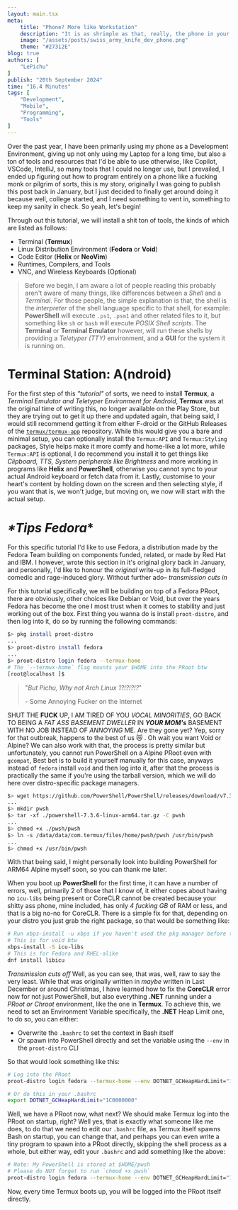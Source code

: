 ```yaml
---
layout: main.tsx
meta:
    title: "Phone? More like Workstation"
    description: "It is as shrimple as that, really, the phone in your pocket can indeed be a programming war machine."
    image: "/assets/posts/swiss_army_knife_dev_phone.png"
    theme: "#27312E"
blog: true
authors: [
	"LePichu"
]
publish: "20th September 2024"
time: "16.4 Minutes"
tags: [
    "Development",
    "Mobile",
    "Programming",
    "Tools"
]
---
```

Over the past year, I have been primarily using my phone as a Development Environment, giving up not only using my Laptop for a long time, but also a ton of tools and resources that I'd be able to use otherwise, like Copilot, VSCode, IntelliJ, so many tools that I could no longer use, but I prevailed, I ended up figuring out how to program entirely on a phone like a fucking monk or pilgrim of sorts, this is my story, originally I was going to publish this post back in January, but I just decided to finally get around doing it because well, college started, and I need something to vent in, something to keep my sanity in check. So yeah, let's begin!

Through out this tutorial, we will install a shit ton of tools, the kinds of which are listed as follows:
- Terminal (**Termux**)
- Linux Distribution Environment (**Fedora** or **Void**)
- Code Editor (**Helix** or **NeoVim**)
- Runtimes, Compilers, and Tools
- VNC, and Wireless Keyboards (Optional)

> Before we begin, I am aware a lot of people reading this probably aren't aware of many things, like differences between a *Shell* and a *Terminal*. For those people, the simple explanation is that, the shell is the *interpreter* of the shell language specific to that shell, for example: **PowerShell** will execute `.ps1`, `.psm1` and other related files to it, but something like `sh` or `bash` will execute *POSIX Shell scripts*. The **Terminal** or **Terminal Emulator** however, will run these shells by providing a *Teletyper (TTY)* environment, and a **GUI** for the system it is running on.

# Terminal Station: A(ndroid)
For the first step of this *"tutorial"* of sorts, we need to install **Termux**, a *Terminal Emulator and Teletyper Environment for Android*, **Termux** was at the original time of writing this, no longer available on the Play Store, but they are trying out to get it up there and updated again, that being said, I would still recommend getting it from either F-droid or the GitHub Releases of the [`termux/termux-app`](https://github.com/termux/termux-app) repository. While this would give you a bare and minimal setup, you can optionally install the `Termux:API` and `Termux:Styling` packages, Style helps make it more comfy and home-like a lot more, while `Termux:API` is optional, I do recommend you install it to get things like *Clipboard, TTS, System peripherals like Brightness* and more working in programs like **Helix** and **PowerShell**, otherwise you cannot sync to your actual Android keyboard or fetch data from it. Lastly, customise to your heart's content by holding down on the screen and then selecting style, if you want that is, we won't judge, but moving on, we now will start with the actual setup.
# *\*Tips Fedora*\*
For this specific tutorial I'd like to use Fedora, a distribution made by the Fedora Team building on components funded, related, or made by Red Hat and IBM. I however, wrote this section in it's original glory back in January, and personally, I'd like to honour the *original* write-up in its full-fledged comedic and rage-induced glory. Without further ado– *transmission cuts in*

For this tutorial specifically, we will be building on top of a Fedora PRoot, there are obviously, other choices like Debian or Void, but over the years Fedora has become the one I most trust when it comes to stability and just working out of the box. First thing you wanna do is install `proot-distro`, and then log into it, do so by running the following commands:

```sh
$> pkg install proot-distro
...
$> proot-distro install fedora
...
$> proot-distro login fedora --termux-home
# The `--termux-home` flag mounts your $HOME into the PRoot btw
[root@localhost ]$
```

> "*But Pichu, Why not Arch Linux 1?!?!?!?*"
>
> \- Some Annoying Fucker on the Internet

SHUT THE **FUCK** UP, I AM TIRED OF YOU *VOCAL MINORITIES*, GO BACK TO BEING A *FAT ASS BASEMENT DWELLER* IN ***YOUR MOM's*** BASEMENT WITH NO JOB INSTEAD OF *ANNOYING* ME. Are they gone yet? Yep, sorry for that outbreak, happens to the best of us 😿 . Oh wait you want Void or Alpine? We can also work with that, the process is pretty similar but unfortunately, you cannot run PowerShell on a Alpine PRoot even with `gcompat`, Best bet is to build it yourself manually for this case, anyways instead of `fedora` install `void` and then log into it, after that the process is practically the same if you're using the tarball version, which we will do here over distro-specific package managers.

```sh
$> wget https://github.com/PowerShell/PowerShell/releases/download/v7.3.6/powershell-7.3.6-linux-arm64.tar.gz
...
$> mkdir pwsh
$> tar -xf ./powershell-7.3.6-linux-arm64.tar.gz -C pwsh
...
$> chmod +x ./pwsh/pwsh
$> ln -s /data/data/com.termux/files/home/pwsh/pwsh /usr/bin/pwsh
...
$> chmod +x /usr/bin/pwsh
```

With that being said, I might personally look into building PowerShell for ARM64 Alpine myself soon, so you can thank me later.  

When you boot up **PowerShell** for the first time, it can have a number of errors, well, primarily 2 of those that I know of, it either copes about having no `icu-libs` being present or CoreCLR cannot be created because your shitty ass phone, mine included, has only *4 fucking GB* of RAM or less, and that is a big no-no for CoreCLR. There is a simple fix for that, depending on your distro you just grab the right package, so that would be something like:

```sh
# Run xbps-install -u xbps if you haven't used the pkg manager before this command
# This is for void btw
xbps-install -S icu-libs
# This is for Fedora and RHEL-alike
dnf install libicu
```

_Transmission cuts off_ Well, as you can see, that was, well, raw to say the very least. While that was originally written in *maybe* written in Last December or around Christmas, I have learned how to fix the **CoreCLR** error now for not just PowerShell, but also everything **.NET** running under a *PRoot or Chroot* environment, like the one in **Termux**. To achieve this, we need to set an Environment Variable specifically, the **.NET** Heap Limit one, to do so, you can either:

- Overwrite the `.bashrc` to set the context in Bash itself
- Or spawn into PowerShell directly and set the variable using the `--env` in the `proot-distro` CLI
  
So that would look something like this:

```sh
# Log into the PRoot
proot-distro login fedora --termux-home --env DOTNET_GCHeapHardLimit="1C0000000" -- $PWSH_PATH 

# Or do this in your .bashrc
export DOTNET_GCHeapHardLimit="1C0000000"
```

Well, we have a PRoot now, what next? We should make Termux log into the PRoot on startup, right? Well yes, that is exactly what someone like me does, to do that we need to edit our `.bashrc` file, as Termux itself spawns Bash on startup, you can change that, and perhaps you can even write a tiny program to spawn into a PRoot directly, skipping the shell process as a whole, but either way, edit your `.bashrc` and add something like the above:

```sh
# Note: My PowerShell is stored at $HOME/pwsh
# Please do NOT forget to run `chmod +x pwsh`
proot-distro login fedora --termux-home --env DOTNET_GCHeapHardLimit="1C0000000" -- $HOME/pwsh/pwsh
```

Now, every time Termux boots up, you will be logged into the PRoot itself directly.